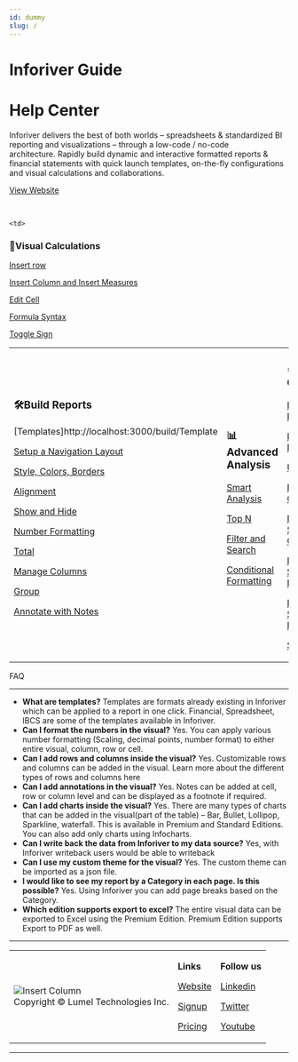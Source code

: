 ```yaml
---
id: dummy
slug: /
---
```



# Inforiver Guide

# Help Center

Inforiver delivers the best of both worlds – spreadsheets & standardized BI reporting and visualizations – through a low-code / no-code architecture. Rapidly build dynamic and interactive formatted reports & financial statements with quick launch templates, on-the-fly configurations and visual calculations and collaborations.

[View Website](https://inforiver.com)

<ReactPlayer playing controls url='https://www.youtube.com/watch?v=KsKeozY0mmk' /> 
<br/>
<table>
  <tr>
<td>

### 🛠Build Reports

[Templates]http://localhost:3000/build/Template

[Setup a Navigation Layout](http://localhost:3000/build/setup-a-navigation-layout)

[Style, Colors, Borders](http://localhost:3000/build/Style,color,border)

[Alignment](http://localhost:3000/build/alignment)

[Show and Hide](http://localhost:3000/build/showandhide)

[Number Formatting](http://localhost:3000/build/number-formatting)

[Total](https://www.notion.so/Total-1a2be9ea783341faa8209e5c1d9a1d98)

[Manage Columns](https://www.notion.so/Manage-Columns-b1be5a34152942b7aaa2cee4ba150f1b)

[Group](https://www.notion.so/Group-08869e32b59a4eb08d18f80d84a894e7)

[Annotate with Notes](https://www.notion.so/Annotate-with-Notes-4ea8b9925cfe440caa282e589a8bb4f7)

</td>
 
    <td>

### 🧮Visual Calculations

[Insert row](https://www.notion.so/Insert-row-dcd3a40f5bbb4e51b840258bedd74610)

[Insert Column and Insert Measures](https://www.notion.so/Insert-Column-and-Insert-Measures-948011bb350c4204a910daf173e0f498)

[Edit Cell](https://www.notion.so/Edit-Cell-d0e4f71e51084a73b52666b6b306ee81)

[Formula Syntax ](https://www.notion.so/Formula-Syntax-474051b5a1aa440cb6afdb73c22c3f55)

[Toggle Sign](https://www.notion.so/Toggle-Sign-e0cb385de467495aa91e77cc9346c826)

</td> 
<td>

### 📊 Advanced Analysis

[Smart Analysis](https://www.notion.so/Smart-Analysis-4eecf4380777405095ccdc670c33a402)

[Top N](https://www.notion.so/Top-N-a0479cd7d9684d48ac1aee2a060c0685)

[Filter and Search](https://www.notion.so/Filter-and-Search-24a3079fb19c47eb808863968f3c584b)

[Conditional Formatting](http://localhost:3000/analyze/conditional-formatting)
  </td>
  <td>

### ⚙ Settings & Capabilities

[Pagination and Breaks](https://www.notion.so/Pagination-and-Breaks-492f09c83dce4701a3bfc14c46941c4e)

[Headers and Footers](https://www.notion.so/Headers-and-Footers-2fd661e108b341a0862321d3262b1ff7)

[Utilities](https://www.notion.so/Utilities-519910bf0e4a4b60a8e785dbd6874f2f)

[Backup/Restore Config](https://www.notion.so/Backup-Restore-Config-926d1fd123fb41b899c1ff92faa1fae2)

[Display Settings - General](https://www.notion.so/Display-Settings-General-a4862ce842154969b1f56f39f7c3af2b)

[Display Settings - Hierarchy](https://www.notion.so/Display-Settings-Hierarchy-ffca8d1bc565430a83a1ff78e4424e4a)

[Display Settings - Numbers](https://www.notion.so/Display-Settings-Numbers-9f86d6dc36314a14a1dd05d3c21ce174)

[Shortcut keys](https://www.notion.so/Shortcut-keys-ab12f05cd49045d1abe77f19b1d90409)

 </td>
 </tr>
</table>

FAQ

---

- **What are templates?**
  Templates are formats already existing in Inforiver which can be applied to a report in one click. Financial, Spreadsheet, IBCS are some of the templates available in Inforiver.
- **Can I format the numbers in the visual?**
  Yes. You can apply various number formatting (Scaling, decimal points, number format) to either entire visual, column, row or cell.
- **Can I add rows and columns inside the visual?**
  Yes. Customizable rows and columns can be added in the visual. Learn more about the different types of rows and columns here
- **Can I add annotations in the visual?**
  Yes. Notes can be added at cell, row or column level and can be displayed as a footnote if required.
- **Can I add charts inside the visual?**
  Yes. There are many types of charts that can be added in the visual(part of the table) – Bar, Bullet, Lollipop, Sparkline, waterfall. This is available in Premium and Standard Editions. You can also add only charts using Infocharts.
- **Can I write back the data from Inforiver to my data source?**
  Yes, with Inforiver writeback users would be able to writeback
- **Can I use my custom theme for the visual?**
  Yes. The custom theme can be imported as a json file.
- **I would like to see my report by a Category in each page. Is this possible?**
  Yes. Using Inforiver you can add page breaks based on the Category.
- **Which edition supports export to excel?**
  The entire visual data can be exported to Excel using the Premium Edition. Premium Edition supports Export to PDF as well.



---
<table>
  <tr>
<td>
<div class="left">
  <Zoom>
    <img alt="Insert Column" src={useBaseUrl("img/inforiver-logo.svg")} />
  </Zoom>
</div>
Copyright © Lumel Technologies Inc.
</td>
<td>

**Links**

[Website](https://inforiver.com/)

[Signup](https://inforiver.com/professional/trial/)

[Pricing](https://inforiver.com/pricing/)
</td>
<td>

**Follow us**

[Linkedin](https://www.linkedin.com/company/info-river/)

[Twitter](https://twitter.com/inforiverbi)

[Youtube](https://www.youtube.com/channel/UCCsM_ewPSPDHgq30mssJmdg)
</td>
</tr>
</table>

---
